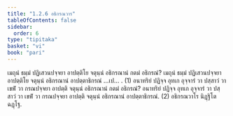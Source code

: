 ```yaml
---
title: "1.2.6 อธิกรณวาร"
tableOfContents: false
sidebar:
  order: 6
type: "tipitaka"
basket: "vi"
book: "pari"
---
```



<DynamicBreadcrumb />

<Division number="198" book="pari">

<Paragraph number="652" book="pari">
เมถุนํ ธมฺมํ ปฏิเสวนปจฺจยา อาปตฺติโย จตุนฺนํ อธิกรณานํ กตมํ อธิกรณํ? เมถุนํ ธมฺมํ ปฏิเสวนปจฺจยา อาปตฺติโย จตุนฺนํ อธิกรณานํ อาปตฺตาธิกรณํ …เป… . (1)
</Paragraph>

<Paragraph number="653" book="pari">
อนาทริยํ ปฏิจฺจ อุทเก อุจฺจารํ วา ปสฺสาวํ วา เขฬํ วา กรณปจฺจยา อาปตฺติ จตุนฺนํ อธิกรณานํ กตมํ อธิกรณํ? อนาทริยํ ปฏิจฺจ อุทเก อุจฺจารํ วา ปสฺสาวํ วา เขฬํ วา กรณปจฺจยา อาปตฺติ จตุนฺนํ อธิกรณานํ อาปตฺตาธิกรณํ. (2)

</Paragraph>
</Division>

<Paragraph number="654" type="center" book="pari">
อธิกรณวาโร นิฏฺฐิโต ฉฏฺโฐ.
</Paragraph>